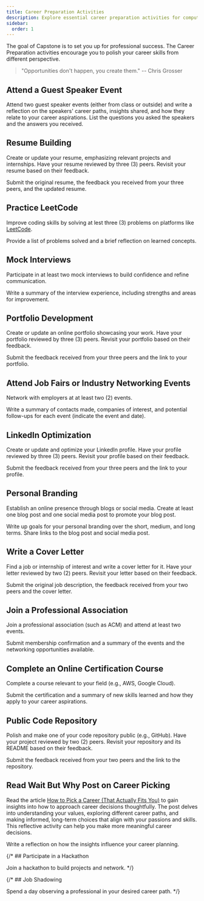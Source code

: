 ```yaml
---
title: Career Preparation Activities
description: Explore essential career preparation activities for computer science students, including resume building, LinkedIn optimization, mock interviews, portfolio development, and attending job fairs. Gain practical skills to enhance your job search and professional growth.
sidebar:
  order: 1
---
```



The goal of Capstone is to set you up for professional success. The Career Preparation activities encourage you to polish your career skills from different perspective.

> "Opportunities don't happen, you create them." --  Chris Grosser

## Attend a Guest Speaker Event

<Badge text="Individual Activity" variant="success" class="mb-6"/>

Attend two guest speaker events (either from class or outside) and write a reflection on the speakers' career paths, insights shared, and how they relate to your career aspirations. List the questions you asked the speakers and the answers you received.

## Resume Building

<Badge text="Individual Activity" variant="success" class="mb-6"/>

Create or update your resume, emphasizing relevant projects and internships. Have your resume reviewed by three (3) peers. Revisit your resume based on their feedback.

Submit the original resume, the feedback you received from your three peers, and the updated resume.

## Practice LeetCode

<Badge text="Individual Activity" variant="success" class="mb-6"/>

Improve coding skills by solving at lest three (3) problems on platforms like [LeetCode](https://leetcode.com/). 

Provide a list of problems solved and a brief reflection on learned concepts.

## Mock Interviews

<Badge text="Individual Activity" variant="success" class="mb-6"/>

Participate in at least two mock interviews to build confidence and refine communication.

Write a summary of the interview experience, including strengths and areas for improvement.

## Portfolio Development

<Badge text="Individual Activity" variant="success" class="mb-6"/>

Create or update an online portfolio showcasing your work. Have your portfolio reviewed by three (3) peers. Revisit your portfolio based on their feedback.

Submit the feedback received from your three peers and the link to your portfolio.

## Attend Job Fairs or Industry Networking Events

<Badge text="Individual Activity" variant="success" class="mb-6"/>

Network with employers at at least two (2) events.

Write a summary of contacts made, companies of interest, and potential follow-ups for each event (indicate the event and date).

## LinkedIn Optimization

<Badge text="Individual Activity" variant="success" class="mb-6"/>

Create or update and optimize your LinkedIn profile. Have your profile reviewed by three (3) peers. Revisit your profile based on their feedback.

Submit the feedback received from your three peers and the link to your profile.

## Personal Branding

<Badge text="Individual Activity" variant="success" class="mb-6"/>

Establish an online presence through blogs or social media. Create at least one blog post and one social media post to promote your blog post. 

Write up goals for your personal branding over the short, medium, and long terms. Share links to the blog post and social media post.

## Write a Cover Letter

<Badge text="Individual Activity" variant="success" class="mb-6"/>

Find a job or internship of interest and write a cover letter for it. Have your letter reviewed by two (2) peers. Revisit your letter based on their feedback.

Submit the original job description, the feedback received from your two peers and the cover letter.

## Join a Professional Association

<Badge text="Individual Activity" variant="success" class="mb-6"/>

Join a professional association (such as ACM) and attend at least two events.

Submit membership confirmation and a summary of the events and the networking opportunities available. 

## Complete an Online Certification Course

<Badge text="Individual Activity" variant="success" class="mb-6"/>

Complete a course relevant to your field (e.g., AWS, Google Cloud).

Submit the certification and a summary of new skills learned and how they apply to your career aspirations.

## Public Code Repository

<Badge text="Individual Activity" variant="success" class="mb-6"/>

Polish and make one of your code repository public (e.g., GitHub). Have your project reviewed by two (2) peers. Revisit your repository and its README based on their feedback.

Submit the feedback received from your two peers and the link to the repository.

## Read Wait But Why Post on Career Picking

<Badge text="Individual Activity" variant="success" class="mb-6"/>

Read the article [How to Pick a Career (That Actually Fits You)](https://waitbutwhy.com/2018/04/picking-career.html) to gain insights into how to approach career decisions thoughtfully. The post delves into understanding your values, exploring different career paths, and making informed, long-term choices that align with your passions and skills. This reflective activity can help you make more meaningful career decisions.

Write a reflection on how the insights influence your career planning.





{/* ## Participate in a Hackathon

Join a hackathon to build projects and network. */}

{/* ## Job Shadowing

Spend a day observing a professional in your desired career path. */}